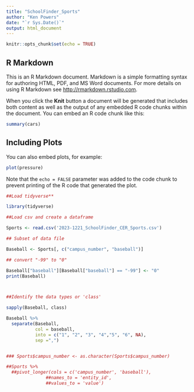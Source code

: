 ```yaml
---
title: "SchoolFinder_Sports"
author: "Ken Powers"
date: "`r Sys.Date()`"
output: html_document
---
```


```r
knitr::opts_chunk$set(echo = TRUE)
```

## R Markdown

This is an R Markdown document. Markdown is a simple formatting syntax for authoring HTML, PDF, and MS Word documents. For more details on using R Markdown see <http://rmarkdown.rstudio.com>.

When you click the **Knit** button a document will be generated that includes both content as well as the output of any embedded R code chunks within the document. You can embed an R code chunk like this:

```r
summary(cars)
```

## Including Plots

You can also embed plots, for example:

```r
plot(pressure)
```

Note that the `echo = FALSE` parameter was added to the code chunk to prevent printing of the R code that generated the plot.

```r
##Load tidyverse**

library(tidyverse)

##Load csv and create a dataframe

Sports <- read.csv('2023-1221_SchoolFinder_CER_Sports.csv')

## Subset of data file

Baseball <- Sports[, c("campus_number", "baseball")]

## convert "-99" to "0"

Baseball["baseball"][Baseball["baseball"] == "-99"] <- "0"
print(Baseball)



##Identify the data types or 'class'

sapply(Baseball, class)

Baseball %>%
  separate(Baseball,
           col = baseball,
           into = c("1", "2", "3", "4","5", "6", NA),
           sep =",")


### Sports$campus_number <- as.character(Sports$campus_number)

##Sports %>%
  ##pivot_longer(cols = c('campus_number', 'baseball'),
               ##names_to = 'entity_id',
               ##values_to = 'value')



```













